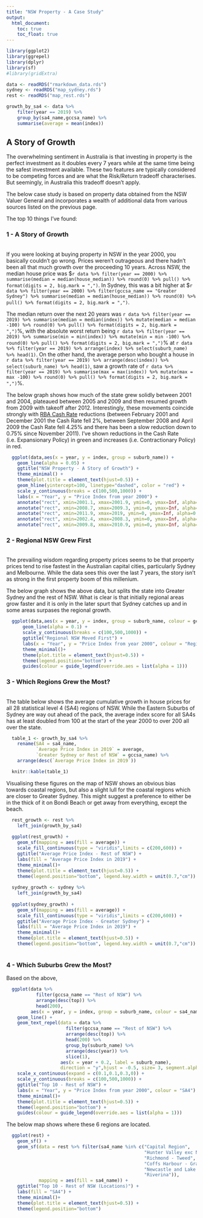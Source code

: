 ```yaml
---
title: "NSW Property - A Case Study"
output:
  html_document:
    toc: true
    toc_float: true
---
```

```r
library(ggplot2)
library(ggrepel)
library(dplyr)
library(sf)
#library(gridExtra)

data <- readRDS("rmarkdown_data.rds")
sydney <- readRDS("map_sydney.rds")
rest <- readRDS("map_rest.rds")

growth_by_sa4 <- data %>%
    filter(year == 2019) %>%
    group_by(sa4_name,gccsa_name) %>%
    summarise(average = mean(index)) 
```

## A Story of Growth
The overwhelming sentiment in Australia is that investing in property is the perfect investment as it doubles every 7 years while at the same time being the safest investment available. These two features are typically considered to be competing forces and are what the Risk/Return tradeoff characterises. But seemingly, in Australia this tradeoff doesn't apply.

The below case study is based on property data obtained from the NSW Valuer General and incorporates a wealth of additional data from various sources listed on the previous page. 

The top 10 things I've found:
<br>

### 1 - A Story of Growth
<br>
If you were looking at buying property in NSW in the year 2000, you basically couldn't go wrong. Prices weren't outrageous and there hadn't been all that much growth over the proceeding 10 years. Across NSW, the median house price was $`r data %>% filter(year == 2000) %>% summarise(median = median(house_median)) %>% round(0) %>% pull() %>% format(digits = 2, big.mark = ",")`. In Sydney, this was a bit higher at $`r data %>% filter(year == 2000) %>% filter(gccsa_name == "Greater Sydney") %>% summarise(median = median(house_median)) %>% round(0) %>% pull() %>% format(digits = 2, big.mark = ",")`.

The median return over the next 20 years was `r data %>% filter(year == 2019) %>% summarise(median = median(index)) %>% mutate(median = median -100) %>% round(0) %>% pull() %>% format(digits = 2, big.mark = ",")`%, with the absolute worst return being `r data %>% filter(year == 2019) %>% summarise(min = min(index)) %>% mutate(min = min -100) %>% round(0) %>% pull() %>% format(digits = 2, big.mark = ",")`% at `r data %>% filter(year == 2019) %>% arrange(index) %>% select(suburb_name) %>% head(1)`. On the other hand, the average person who bought a house in `r data %>% filter(year == 2019) %>% arrange(desc(index)) %>% select(suburb_name) %>% head(1)`, saw a growth rate of `r data %>% filter(year == 2019) %>% summarise(max = max(index)) %>% mutate(max = max -100) %>% round(0) %>% pull() %>% format(digits = 2, big.mark = ",")`%. 

The below graph shows how much of the state grew solidly between 2001 and 2004, plateaued between 2005 and 2009 and then resumed growth from 2009 with takeoff after 2012. Interestingly, these movements coincide strongly with [RBA Cash Rate](https://www.rba.gov.au/statistics/cash-rate/) reductions (between February 2001 and December 2001 the Cash Rate fell 2%, between September 2008 and April 2009 the Cash Rate fell 4.25% and there has been a slow reduction down to 0.75% since November 2011). I've shown reductions in the Cash Rate (i.e. Expansionary Policy) in green and increases (i.e. Contractionary Policy) in red. 

```r
  ggplot(data,aes(x = year, y = index, group = suburb_name)) + 
    geom_line(alpha = 0.05) +
    ggtitle("NSW Property - A Story of Growth") +
    theme_minimal() +
    theme(plot.title = element_text(hjust=0.5)) +
    geom_hline(yintercept=100, linetype="dashed", color = "red") + 
    scale_y_continuous(breaks = c(100,500,1000)) + 
    labs(x = "Year", y = "Price Index from year 2000") +
    annotate("rect", xmin=2001.1, xmax=2001.9, ymin=0, ymax=Inf, alpha=0.1, fill="green") + 
    annotate("rect", xmin=2008.7, xmax=2009.3, ymin=0, ymax=Inf, alpha=0.1, fill="green") + 
    annotate("rect", xmin=2011.9, xmax=2019, ymin=0, ymax=Inf, alpha=0.1, fill="green") +
    annotate("rect", xmin=2002.4, xmax=2008.3, ymin=0, ymax=Inf, alpha=0.1, fill="red") + 
    annotate("rect", xmin=2009.8, xmax=2010.9, ymin=0, ymax=Inf, alpha=0.1, fill="red")
```

### 2 - Regional NSW Grew First
<br>
The prevailing wisdom regarding property prices seems to be that property prices tend to rise fastest in the Australian capital cities, particularly Sydney and Melbourne. While the data sees this over the last 7 years, the story isn't as strong in the first property boom of this millenium. 

The below graph shows the above data, but splits the state into Greater Sydney and the rest of NSW. What is clear is that initially regional areas grow faster and it is only in the later spurt that Sydney catches up and in some areas surpases the regional growth.

```r
  ggplot(data,aes(x = year, y = index, group = suburb_name, colour = gccsa_name)) + 
      geom_line(alpha = 0.1) +
      scale_y_continuous(breaks = c(100,500,1000)) +
      ggtitle("Regional NSW Moved First") +
      labs(x = "Year", y = "Price Index from year 2000", colour = "Region") +
      theme_minimal()+
      theme(plot.title = element_text(hjust=0.5)) +
      theme(legend.position="bottom") + 
      guides(colour = guide_legend(override.aes = list(alpha = 1)))
```

### 3 - Which Regions Grew the Most?
<br>
The table below shows the average cumulative growth in house prices for all 28 statistical level 4 (SA4) regions of NSW. While the Eastern Suburbs of Sydney are way out ahead of the pack, the average index score for all SA4s has at least doubled from 100 at the start of the year 2000 to over 200 all over the state.

```r
  table_1 <- growth_by_sa4 %>%
    rename(SA4 = sa4_name,
           `Average Price Index in 2019` = average,
           `Greater Sydney or Rest of NSW` = gccsa_name) %>%
    arrange(desc(`Average Price Index in 2019`))

  knitr::kable(table_1)
```

Visualising these figures on the map of NSW shows an obvious bias towards coastal regions, but also a slight lull for the coastal regions which are closer to Greater Sydney. This might suggest a preference to either be in the thick of it on Bondi Beach or get away from everything, except the beach. 

```r
  rest_growth <- rest %>%
    left_join(growth_by_sa4)
  
  ggplot(rest_growth) +
    geom_sf(mapping = aes(fill = average)) +
    scale_fill_continuous(type = "viridis",limits = c(200,600)) +
    ggtitle("Average Price Index - Rest of NSW") +
    labs(fill = "Average Price Index in 2019") +
    theme_minimal()+
    theme(plot.title = element_text(hjust=0.5)) +
    theme(legend.position="bottom", legend.key.width = unit(0.7,"cm"))
  
  sydney_growth <- sydney %>%
    left_join(growth_by_sa4)
  
  ggplot(sydney_growth) +
    geom_sf(mapping = aes(fill = average)) +
    scale_fill_continuous(type = "viridis",limits = c(200,600)) +
    ggtitle("Average Price Index - Greater Sydney") +
    labs(fill = "Average Price Index in 2019") +
    theme_minimal()+
    theme(plot.title = element_text(hjust=0.5)) +
    theme(legend.position="bottom", legend.key.width = unit(0.7,"cm"))
  
```

### 4 - Which Suburbs Grew the Most?

Based on the above, 
  

```r
  ggplot(data %>% 
           filter(gccsa_name == "Rest of NSW") %>% 
           arrange(desc(top)) %>%
           head(200),
         aes(x = year, y = index, group = suburb_name, colour = sa4_name)) + 
    geom_line() +
    geom_text_repel(data = data %>% 
                      filter(gccsa_name == "Rest of NSW") %>% 
                      arrange(desc(top)) %>%
                      head(200) %>%
                      group_by(suburb_name) %>%
                      arrange(desc(year)) %>%
                      slice(1),
                    aes(x = year + 0.2, label = suburb_name), 
                    direction = "y",hjust = -0.5, size= 3, segment.alpha = 0.4) + 
    scale_x_continuous(expand = c(0.1,0.1,0.3,0)) +
    scale_y_continuous(breaks = c(100,500,1000)) +
    ggtitle("Top 10 - Rest of NSW") +
    labs(x = "Year", y = "Price Index from year 2000", colour = "SA4") +
    theme_minimal()+
    theme(plot.title = element_text(hjust=0.5)) +
    theme(legend.position="bottom") + 
    guides(colour = guide_legend(override.aes = list(alpha = 1)))
```
The below map shows where these 6 regions are located.
```r
  ggplot(rest) +
    geom_sf() +
    geom_sf(data = rest %>% filter(sa4_name %in% c("Capital Region",
                                                   "Hunter Valley exc Newcastle",
                                                   "Richmond - Tweed",
                                                   "Coffs Harbour - Grafton",
                                                   "Newcastle and Lake Macquarie",
                                                   "Riverina")),
            mapping = aes(fill = sa4_name)) +
    ggtitle("Top 10 - Rest of NSW (Locations)") +
    labs(fill = "SA4") +
    theme_minimal()+
    theme(plot.title = element_text(hjust=0.5)) +
    theme(legend.position="bottom")
```



